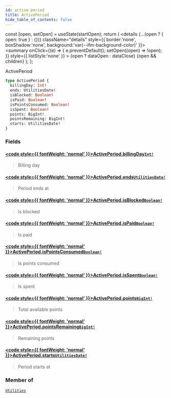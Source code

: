 ```yaml
---
id: active-period
title: ActivePeriod
hide_table_of_contents: false
---
```







  const [open, setOpen] = useState(startOpen);
  return (
    <details {...(open ? { open: true } : {})} className="details" style={{ border:'none', boxShadow:'none', background:'var(--ifm-background-color)' }}>
      <summary
        onClick={(e) => {
          e.preventDefault();
          setOpen((open) => !open);
        }}
        style={{ listStyle:'none' }}
      >
      {open ? dataOpen : dataClose}
      </summary>
      {open && children}
    </details>
  );
};








ActivePeriod


```graphql
type ActivePeriod {
  billingDay: Int!
  ends: UtilitiesDate!
  isBlocked: Boolean!
  isPaid: Boolean!
  isPointsConsumed: Boolean!
  isSpent: Boolean!
  points: BigInt!
  pointsRemaining: BigInt!
  starts: UtilitiesDate!
}
```




### Fields

#### [<code style={{ fontWeight: 'normal' }}>ActivePeriod.<b>billingDay</b></code>](#)<Bullet />[`Int!`](/docs/graphql-reference/scalars/int) <Badge class="badge badge--secondary" text="non-null"/> <Badge class="badge badge--secondary" text="scalar"/> 
> 
> 
> Billing day
> 

#### [<code style={{ fontWeight: 'normal' }}>ActivePeriod.<b>ends</b></code>](#)<Bullet />[`UtilitiesDate!`](/docs/graphql-reference/objects/utilities-date) <Badge class="badge badge--secondary" text="non-null"/> <Badge class="badge badge--secondary" text="object"/> 
> 
> 
> Period ends at
> 

#### [<code style={{ fontWeight: 'normal' }}>ActivePeriod.<b>isBlocked</b></code>](#)<Bullet />[`Boolean!`](/docs/graphql-reference/scalars/boolean) <Badge class="badge badge--secondary" text="non-null"/> <Badge class="badge badge--secondary" text="scalar"/> 
> 
> 
> Is blocked
> 

#### [<code style={{ fontWeight: 'normal' }}>ActivePeriod.<b>isPaid</b></code>](#)<Bullet />[`Boolean!`](/docs/graphql-reference/scalars/boolean) <Badge class="badge badge--secondary" text="non-null"/> <Badge class="badge badge--secondary" text="scalar"/> 
> 
> 
> Is paid
> 

#### [<code style={{ fontWeight: 'normal' }}>ActivePeriod.<b>isPointsConsumed</b></code>](#)<Bullet />[`Boolean!`](/docs/graphql-reference/scalars/boolean) <Badge class="badge badge--secondary" text="non-null"/> <Badge class="badge badge--secondary" text="scalar"/> 
> 
> 
> Is points consumed
> 

#### [<code style={{ fontWeight: 'normal' }}>ActivePeriod.<b>isSpent</b></code>](#)<Bullet />[`Boolean!`](/docs/graphql-reference/scalars/boolean) <Badge class="badge badge--secondary" text="non-null"/> <Badge class="badge badge--secondary" text="scalar"/> 
> 
> 
> Is spent
> 

#### [<code style={{ fontWeight: 'normal' }}>ActivePeriod.<b>points</b></code>](#)<Bullet />[`BigInt!`](/docs/graphql-reference/scalars/big-int) <Badge class="badge badge--secondary" text="non-null"/> <Badge class="badge badge--secondary" text="scalar"/> 
> 
> 
> Total available points
> 

#### [<code style={{ fontWeight: 'normal' }}>ActivePeriod.<b>pointsRemaining</b></code>](#)<Bullet />[`BigInt!`](/docs/graphql-reference/scalars/big-int) <Badge class="badge badge--secondary" text="non-null"/> <Badge class="badge badge--secondary" text="scalar"/> 
> 
> 
> Remaining points
> 

#### [<code style={{ fontWeight: 'normal' }}>ActivePeriod.<b>starts</b></code>](#)<Bullet />[`UtilitiesDate!`](/docs/graphql-reference/objects/utilities-date) <Badge class="badge badge--secondary" text="non-null"/> <Badge class="badge badge--secondary" text="object"/> 
> 
> 
> Period starts at
> 



### Member of

[`Utilities`](/docs/graphql-reference/objects/utilities)  <Badge class="secondary" text="object"/>

